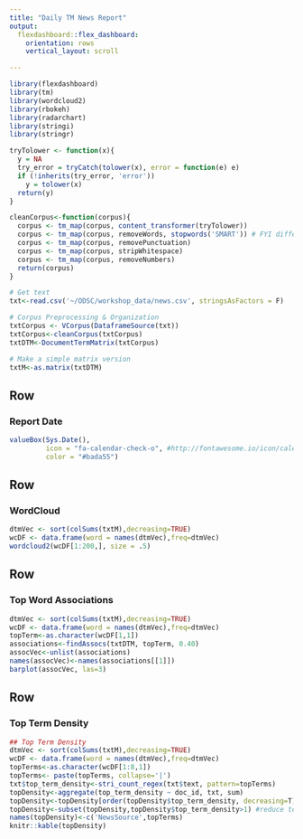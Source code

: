 ```yaml
---
title: "Daily TM News Report"
output: 
  flexdashboard::flex_dashboard:
    orientation: rows
    vertical_layout: scroll

---
```


```r
library(flexdashboard)
library(tm)
library(wordcloud2)
library(rbokeh)
library(radarchart)
library(stringi)
library(stringr)

tryTolower <- function(x){
  y = NA
  try_error = tryCatch(tolower(x), error = function(e) e)
  if (!inherits(try_error, 'error'))
    y = tolower(x)
  return(y)
}

cleanCorpus<-function(corpus){
  corpus <- tm_map(corpus, content_transformer(tryTolower))
  corpus <- tm_map(corpus, removeWords, stopwords('SMART')) # FYI different than training
  corpus <- tm_map(corpus, removePunctuation)
  corpus <- tm_map(corpus, stripWhitespace)
  corpus <- tm_map(corpus, removeNumbers)
  return(corpus)
}

# Get text
txt<-read.csv('~/ODSC/workshop_data/news.csv', stringsAsFactors = F)

# Corpus Preprocessing & Organization
txtCorpus <- VCorpus(DataframeSource(txt))
txtCorpus<-cleanCorpus(txtCorpus)
txtDTM<-DocumentTermMatrix(txtCorpus)

# Make a simple matrix version
txtM<-as.matrix(txtDTM)
```


Row 
-----------------------------------------------------------------------

### Report Date

```r
valueBox(Sys.Date(), 
         icon = "fa-calendar-check-o", #http://fontawesome.io/icon/calendar-check-o/
         color = "#bada55")

```

Row
-----------------------------------------------------------------------

### WordCloud

```r
dtmVec <- sort(colSums(txtM),decreasing=TRUE)
wcDF <- data.frame(word = names(dtmVec),freq=dtmVec)
wordcloud2(wcDF[1:200,], size = .5)
```

Row
-----------------------------------------------------------------------
### Top Word Associations

```r
dtmVec <- sort(colSums(txtM),decreasing=TRUE)
wcDF <- data.frame(word = names(dtmVec),freq=dtmVec)
topTerm<-as.character(wcDF[1,1])
associations<-findAssocs(txtDTM, topTerm, 0.40)
assocVec<-unlist(associations)
names(assocVec)<-names(associations[[1]])
barplot(assocVec, las=3)

```

Row
-----------------------------------------------------------------------

### Top Term Density
```r
## Top Term Density
dtmVec <- sort(colSums(txtM),decreasing=TRUE)
wcDF <- data.frame(word = names(dtmVec),freq=dtmVec)
topTerms<-as.character(wcDF[1:8,1])
topTerms<- paste(topTerms, collapse='|')
txt$top_term_density<-stri_count_regex(txt$text, pattern=topTerms)
topDensity<-aggregate(top_term_density ~ doc_id, txt, sum)
topDensity<-topDensity[order(topDensity$top_term_density, decreasing=T),]
topDensity<-subset(topDensity,topDensity$top_term_density>1) #reduce to 2+ mentions
names(topDensity)<-c('NewsSource',topTerms)
knitr::kable(topDensity)
```